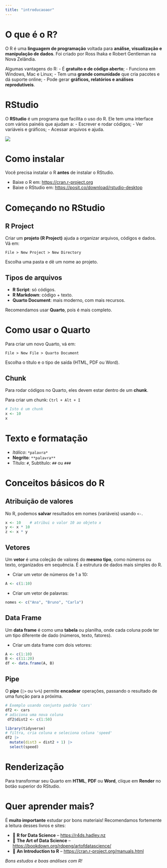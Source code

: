 ```yaml
---
title: "introducaoaor"
---
```


# O que é o R?

O R é uma **linguagem de programação** voltada para **análise, visualização e manipulação de dados**. Foi criado por Ross Ihaka e Robert Gentleman na Nova Zelândia.

Algumas vantagens do R: - É **gratuito e de código aberto**; - Funciona em Windows, Mac e Linux; - Tem uma **grande comunidade** que cria pacotes e dá suporte online; - Pode gerar **gráficos, relatórios e análises reprodutíveis**.

# RStudio

O **RStudio** é um programa que facilita o uso do R. Ele tem uma interface com vários painéis que ajudam a: - Escrever e rodar códigos; - Ver variáveis e gráficos; - Acessar arquivos e ajuda.

![](Captura%20de%20tela%202025-07-10%20114038.png)

# Como instalar

Você precisa instalar o R **antes** de instalar o RStudio.

-   Baixe o R em: <https://cran.r-project.org>
-   Baixe o RStudio em: <https://posit.co/download/rstudio-desktop>

# Começando no RStudio

## R Project

Criar um **projeto (R Project)** ajuda a organizar arquivos, códigos e dados. Vá em:

```         
File > New Project > New Directory
```

Escolha uma pasta e dê um nome ao projeto.

## Tipos de arquivos

-   **R Script**: só códigos.
-   **R Markdown**: código + texto.
-   **Quarto Document**: mais moderno, com mais recursos.

Recomendamos usar **Quarto**, pois é mais completo.

# Como usar o Quarto

Para criar um novo Quarto, vá em:

```         
File > New File > Quarto Document
```

Escolha o título e o tipo de saída (HTML, PDF ou Word).

## Chunk

Para rodar códigos no Quarto, eles devem estar dentro de um **chunk**.

Para criar um chunk: `Ctrl + Alt + I`

```r
# Isto é um chunk
x <- 10
x
```

# Texto e formatação

-   *Itálico*: `*palavra*`
-   **Negrito**: `**palavra**`
-   Título: `#`, Subtítulo: `##` ou `###`

# Conceitos básicos do R

## Atribuição de valores

No R, podemos **salvar** resultados em nomes (variáveis) usando `<-`.

```r
x <- 10    # atribui o valor 10 ao objeto x
y <- x * 10
z <- x * y
```

## Vetores

Um **vetor** é uma coleção de valores do **mesmo tipo**, como números ou texto, organizados em sequência. É a estrutura de dados mais simples do R.

-   Criar um vetor de números de 1 a 10:

```r
A <- c(1:10)
```

-   Criar um vetor de palavras:

```r
nomes <- c("Ana", "Bruno", "Carla")
```

## Data Frame

Um **data frame** é como uma **tabela** ou planilha, onde cada coluna pode ter um tipo diferente de dado (números, texto, fatores).

-   Criar um data frame com dois vetores:

```r
A <- c(1:10)
B <- c(11:20)
df <- data.frame(A, B)
```

## Pipe

O **pipe** (`|>` ou `%>%`) permite **encadear** operações, passando o resultado de uma função para a próxima.

```r
# Exemplo usando conjunto padrão 'cars'
df2 <- cars
# adiciona uma nova coluna
 df2$dist2 <- c(1:50)

library(tidyverse)
# filtra, cria coluna e seleciona coluna 'speed'
df2 |> 
  mutate(dist3 = dist2 + 1) |> 
  select(speed)
```

# Renderização

Para transformar seu Quarto em **HTML**, **PDF** ou **Word**, clique em **Render** no botão superior do RStudio.

# Quer aprender mais?

É **muito importante** estudar por bons materiais! Recomendamos fortemente a leitura desses livros e sites:

-   📘 **R for Data Science** – <https://r4ds.hadley.nz>\
-   📗 **The Art of Data Science** – <https://bookdown.org/rdpeng/artofdatascience/>\
-   📙 **An Introduction to R** – <https://cran.r-project.org/manuals.html>

*Bons estudos e boas análises com R!*
